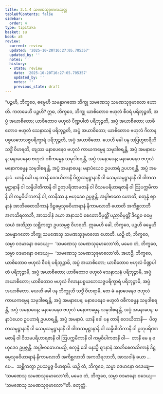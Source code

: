 ```yaml
---
title: 3.1.4 သမဏသုခုမာလသုတ္တ
tableOfContents: false
sidebar:
  order: 4
type: tipitaka
basket: su
book: a5
review:
  current: review
  updated: '2025-10-20T16:27:05.705357'
  updated_by: ''
  notes: ''
  history:
  - state: review
    date: '2025-10-20T16:27:05.705357'
    updated_by: ''
    notes: ''
    previous_state: draft
---
```



<DynamicBreadcrumb />


<ReviewStatus review={frontmatter.review} showDetails={true} />

<HypothesisAnnotation frontmatter={frontmatter} />

<Division number="104" book="a5" e="ch" v="16" p="115">

<Paragraph number="634" book="a5">
“ပဉ္စဟိ, ဘိက္ခဝေ, ဓမ္မေဟိ သမန္နာဂတော ဘိက္ခု သမဏေသု သမဏသုခုမာလော ဟောတိ.
</Paragraph>

<Paragraph number="635" book="a5">
ကတမေဟိ ပဉ္စဟိ? ဣဓ, ဘိက္ခဝေ, ဘိက္ခု ယာစိတောဝ ဗဟုလံ စီဝရံ ပရိဘုဉ္ဇတိ, အပ္ပံ အယာစိတော; ယာစိတောဝ ဗဟုလံ ပိဏ္ဍပါတံ ပရိဘုဉ္ဇတိ, အပ္ပံ အယာစိတော; ယာစိတောဝ ဗဟုလံ သေနာသနံ ပရိဘုဉ္ဇတိ, အပ္ပံ အယာစိတော; ယာစိတောဝ ဗဟုလံ ဂိလာနပစ္စယဘေသဇ္ဇပရိက္ခာရံ ပရိဘုဉ္ဇတိ, အပ္ပံ အယာစိတော. ယေဟိ ခေါ ပန သဗြဟ္မစာရီဟိ သဒ္ဓိံ ဝိဟရတိ, တျဿ မနာပေနေဝ ဗဟုလံ ကာယကမ္မေန သမုဒါစရန္တိ, အပ္ပံ အမနာပေန; မနာပေနေဝ ဗဟုလံ ဝစီကမ္မေန သမုဒါစရန္တိ, အပ္ပံ အမနာပေန; မနာပေနေဝ ဗဟုလံ မနောကမ္မေန သမုဒါစရန္တိ, အပ္ပံ အမနာပေန; မနာပံယေဝ ဥပဟာရံ ဥပဟရန္တိ, အပ္ပံ အမနာပံ. ယာနိ ခေါ ပန တာနိ ဝေဒယိတာနိ ပိတ္တသမုဋ္ဌာနာနိ ဝါ သေမှသမုဋ္ဌာနာနိ ဝါ ဝါတသမုဋ္ဌာနာနိ ဝါ သန္နိပါတိကာနိ ဝါ ဥတုပရိဏာမဇာနိ ဝါ ဝိသမပရိဟာရဇာနိ ဝါ ဩပက္ကမိကာနိ ဝါ ကမ္မဝိပါကဇာနိ ဝါ, တာနိဿ န ဗဟုဒေဝ ဥပ္ပဇ္ဇန္တိ. အပ္ပါဗာဓော ဟောတိ, စတုန္နံ ဈာနာနံ အာဘိစေတသိကာနံ ဒိဋ္ဌဓမ္မသုခဝိဟာရာနံ နိကာမလာဘီ ဟောတိ အကိစ္ဆလာဘီ အကသိရလာဘီ, အာသဝါနံ ခယာ အနာသဝံ စေတောဝိမုတ္တိံ ပညာဝိမုတ္တိံ ဒိဋ္ဌေဝ ဓမ္မေ သယံ အဘိညာ သစ္ဆိကတွာ ဥပသမ္ပဇ္ဇ ဝိဟရတိ. ဣမေဟိ ခေါ, ဘိက္ခဝေ, ပဉ္စဟိ ဓမ္မေဟိ သမန္နာဂတော ဘိက္ခု သမဏေသု သမဏသုခုမာလော ဟောတိ.
</Paragraph>

<Paragraph number="636" book="a5">
ယဉှိ တံ, ဘိက္ခဝေ, သမ္မာ ဝဒမာနော ဝဒေယျ—  ‘သမဏေသု သမဏသုခုမာလော’တိ, မမေဝ တံ, ဘိက္ခဝေ, သမ္မာ ဝဒမာနော ဝဒေယျ—  ‘သမဏေသု သမဏသုခုမာလော’တိ. အဟဉှိ, ဘိက္ခဝေ, ယာစိတောဝ ဗဟုလံ စီဝရံ ပရိဘုဉ္ဇာမိ, အပ္ပံ အယာစိတော; ယာစိတောဝ ဗဟုလံ ပိဏ္ဍပါတံ ပရိဘုဉ္ဇာမိ, အပ္ပံ အယာစိတော; ယာစိတောဝ ဗဟုလံ သေနာသနံ ပရိဘုဉ္ဇာမိ, အပ္ပံ အယာစိတော; ယာစိတောဝ ဗဟုလံ ဂိလာနပစ္စယဘေသဇ္ဇပရိက္ခာရံ ပရိဘုဉ္ဇာမိ, အပ္ပံ အယာစိတော. ယေဟိ ခေါ ပန ဘိက္ခူဟိ သဒ္ဓိံ ဝိဟရာမိ, တေ မံ မနာပေနေဝ ဗဟုလံ ကာယကမ္မေန သမုဒါစရန္တိ, အပ္ပံ အမနာပေန; မနာပေနေဝ ဗဟုလံ ဝစီကမ္မေန သမုဒါစရန္တိ, အပ္ပံ အမနာပေန; မနာပေနေဝ ဗဟုလံ မနောကမ္မေန သမုဒါစရန္တိ, အပ္ပံ အမနာပေန; မနာပံယေဝ ဥပဟာရံ ဥပဟရန္တိ, အပ္ပံ အမနာပံ. ယာနိ ခေါ ပန တာနိ ဝေဒယိတာနိ—  ပိတ္တသမုဋ္ဌာနာနိ ဝါ သေမှသမုဋ္ဌာနာနိ ဝါ ဝါတသမုဋ္ဌာနာနိ ဝါ သန္နိပါတိကာနိ ဝါ ဥတုပရိဏာမဇာနိ ဝါ ဝိသမပရိဟာရဇာနိ ဝါ ဩပက္ကမိကာနိ ဝါ ကမ္မဝိပါကဇာနိ ဝါ—  တာနိ မေ န ဗဟုဒေဝ ဥပ္ပဇ္ဇန္တိ. အပ္ပါဗာဓောဟမသ္မိ, စတုန္နံ ခေါ ပနသ္မိ ဈာနာနံ အာဘိစေတသိကာနံ ဒိဋ္ဌဓမ္မသုခဝိဟာရာနံ နိကာမလာဘီ အကိစ္ဆလာဘီ အကသိရလာဘီ, အာသဝါနံ ခယာ …ပေ…  သစ္ဆိကတွာ ဥပသမ္ပဇ္ဇ ဝိဟရာမိ.
</Paragraph>

<Paragraph number="637" book="a5">
ယဉှိ တံ, ဘိက္ခဝေ, သမ္မာ ဝဒမာနော ဝဒေယျ—  ‘သမဏေသု သမဏသုခုမာလော’တိ, မမေဝ တံ, ဘိက္ခဝေ, သမ္မာ ဝဒမာနော ဝဒေယျ—  ‘သမဏေသု သမဏသုခုမာလော’”တိ.

</Paragraph>
</Division>

<Paragraph number="638" type="center" book="a5">
စတုတ္ထံ.
</Paragraph>